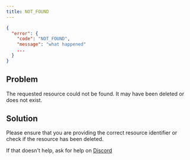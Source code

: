 ```yaml
---
title: NOT_FOUND
---
```


```json JSON response
{
  "error": {
    "code": "NOT_FOUND",
    "message": "what happened"
    ...
  }
}
```

## Problem

The requested resource could not be found. It may have been deleted or does not exist.

## Solution

Please ensure that you are providing the correct resource identifier or check if the resource has been deleted.

If that doesn't help, ask for help on [Discord](https://unkey.dev/discord)

